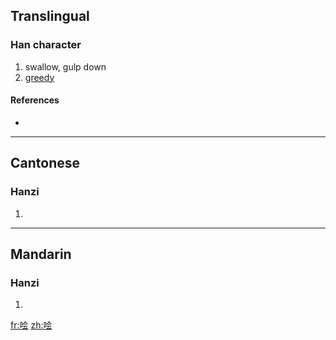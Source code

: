 {{also|噲}}
==Translingual==

===Han character===
{{Han char|rn=30|rad=口|as=06|sn=9|four=|canj=口人一戈 (ROMI)}}

# swallow, gulp down
# [[greedy]]

====References====
* {{Han ref|kx=0189.271|hdz=10619.020|uh=54D9|ud=21721}}

----

==Cantonese==

===Hanzi===
{{yue-hanzi|jyut=|y=faai3|tra=噲}}

# {{defn|Cantonese}}

----

==Mandarin==

===Hanzi===
{{cmn-hanzi|tra=噲|pin=[[kuài]] ([[kuai4]]), [[yùn]] ([[yun4]])|wg=k'uai<sup>4</sup>, yün<sup>4</sup>}}

# {{defn|Mandarin}}

[[fr:哙]]
[[zh:哙]]